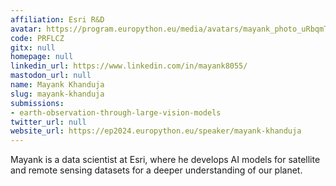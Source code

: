 ```yaml
---
affiliation: Esri R&D
avatar: https://program.europython.eu/media/avatars/mayank_photo_uRbqmT3.jpg
code: PRFLCZ
gitx: null
homepage: null
linkedin_url: https://www.linkedin.com/in/mayank8055/
mastodon_url: null
name: Mayank Khanduja
slug: mayank-khanduja
submissions:
- earth-observation-through-large-vision-models
twitter_url: null
website_url: https://ep2024.europython.eu/speaker/mayank-khanduja
---
```


Mayank is a data scientist at Esri, where he develops AI models for satellite and remote sensing datasets for a deeper understanding of our planet.
